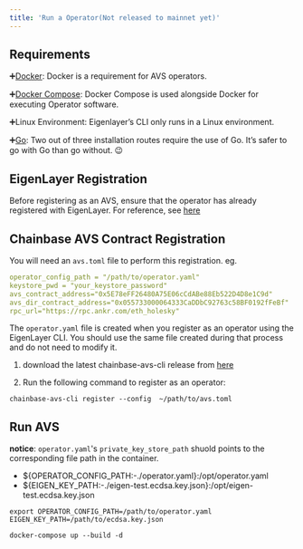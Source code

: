 ```yaml
---
title: 'Run a Operator(Not released to mainnet yet)'
---
```


## Requirements

➕[Docker](https://docs.docker.com/get-docker/): Docker is a requirement for AVS operators.

➕[Docker Compose](https://docs.docker.com/compose/install/):  Docker Compose is used alongside Docker for executing Operator software. 

➕Linux Environment: Eigenlayer’s CLI only runs in a Linux environment.

➕[Go](https://go.dev/doc/install): Two out of three installation routes require the use of Go. It’s safer to go with Go than go without. 😉

## EigenLayer Registration

Before registering as an AVS, ensure that the operator has already registered with EigenLayer. 
For reference, see [here](https://docs.eigenlayer.xyz/eigenlayer/operator-guides/operator-installation)

## Chainbase AVS Contract Registration

You will need an `avs.toml` file to perform this registration. eg.

```yaml
operator_config_path = "/path/to/operator.yaml"
keystore_pwd = "your_keystore_password"
avs_contract_address="0x5E78eFF26480A75E06cCdABe88Eb522D4D8e1C9d"
avs_dir_contract_address="0x055733000064333CaDDbC92763c58BF0192fFeBf"
rpc_url="https://rpc.ankr.com/eth_holesky"
```

The `operator.yaml` file is created when you register as an operator using the EigenLayer CLI. You should use the same file created during that process and do not need to modify it.

1. download the latest chainbase-avs-cli release from [here](https://github.com/chainbase-labs/chainbase-avs-contracts/releases)


2. Run the following command to register as an operator:

```
chainbase-avs-cli register --config  ~/path/to/avs.toml
``` 

## Run AVS

**notice**: `operator.yaml`'s `private_key_store_path` shuold points to the corresponding file path in the container.

- ${OPERATOR_CONFIG_PATH:-./operator.yaml}:/opt/operator.yaml
- ${EIGEN_KEY_PATH:-./eigen-test.ecdsa.key.json}:/opt/eigen-test.ecdsa.key.json

```shell
export OPERATOR_CONFIG_PATH=/path/to/operator.yaml  EIGEN_KEY_PATH=/path/to/ecdsa.key.json

docker-compose up --build -d
```